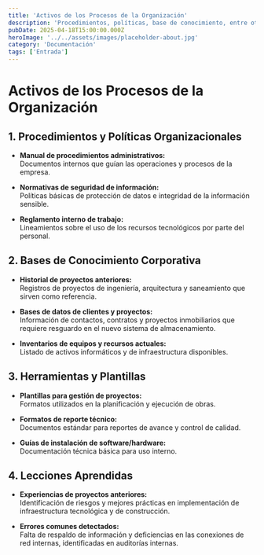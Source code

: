 ```yaml
---
title: 'Activos de los Procesos de la Organización'
description: 'Procedimientos, políticas, base de conocimiento, entre otros documentos relevantes de la empresa'
pubDate: 2025-04-18T15:00:00.000Z
heroImage: '../../assets/images/placeholder-about.jpg'
category: 'Documentación'
tags: ['Entrada']
---
```


# Activos de los Procesos de la Organización

## 1. Procedimientos y Políticas Organizacionales

- **Manual de procedimientos administrativos:**  
  Documentos internos que guían las operaciones y procesos de la empresa.

- **Normativas de seguridad de información:**  
  Políticas básicas de protección de datos e integridad de la información sensible.

- **Reglamento interno de trabajo:**  
  Lineamientos sobre el uso de los recursos tecnológicos por parte del personal.

## 2. Bases de Conocimiento Corporativa

- **Historial de proyectos anteriores:**  
  Registros de proyectos de ingeniería, arquitectura y saneamiento que sirven como referencia.

- **Bases de datos de clientes y proyectos:**  
  Información de contactos, contratos y proyectos inmobiliarios que requiere resguardo en el nuevo sistema de almacenamiento.

- **Inventarios de equipos y recursos actuales:**  
  Listado de activos informáticos y de infraestructura disponibles.

## 3. Herramientas y Plantillas

- **Plantillas para gestión de proyectos:**  
  Formatos utilizados en la planificación y ejecución de obras.

- **Formatos de reporte técnico:**  
  Documentos estándar para reportes de avance y control de calidad.

- **Guías de instalación de software/hardware:**  
  Documentación técnica básica para uso interno.

## 4. Lecciones Aprendidas

- **Experiencias de proyectos anteriores:**  
  Identificación de riesgos y mejores prácticas en implementación de infraestructura tecnológica y de construcción.

- **Errores comunes detectados:**  
  Falta de respaldo de información y deficiencias en las conexiones de red internas, identificadas en auditorías internas.

